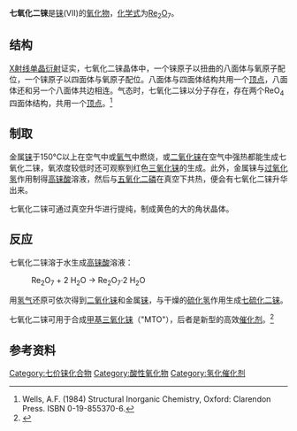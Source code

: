 {{Chembox
|   Name = 七氧化二铼
|   ImageFile = Kristallstruktur Rhenium(VII)-oxid.png
<!-- | ImageSize = 200px -->
|   ImageName = 七氧化二铼
|   IUPACName = Rhenium(VII) oxide
|   OtherNames = 氧化铼(VII)
|Section1={{Chembox Identifiers
| CASNo_Ref = {{cascite|correct|CAS}}
| CASNo = 1314-68-7
| PubChem = 123106
| InChI = 1S/7O.2Re
| SMILES = O=[Re](=O)(=O)O[Re](=O)(=O)=O
  }}
|Section2 = {{Chembox Properties
|   Formula = Re<sub>2</sub>O<sub>7</sub>
|   MolarMass = 484.410 
|   Appearance = 黄色结晶性粉末
|   Density = 6.103 g/cm<sup>3</sup> (固)
|   MeltingPt = 360 °C
|   BoilingPt = 升华
  }}
| Section7 = {{Chembox Hazards
|   EUClass = 未列明
  }}
| Section8 = {{Chembox Other
|   OtherCpds = [[七氧化二锰|七氧化二锰]]、[[七氧化二锝|七氧化二锝]]、[[高铼酸|高铼酸]]
  }}
}}
'''七氧化二铼'''是[[铼|铼]](VII)的[[氧化物|氧化物]]，[[化学式|化学式]]为[[铼|Re]]<sub>2</sub>[[氧|O]]<sub>7</sub>。

== 结构 ==
[[X射线单晶衍射|X射线单晶衍射]]证实，七氧化二铼晶体中，一个铼原子以扭曲的八面体与氧原子配位，一个铼原子以四面体与氧原子配位。八面体与四面体结构共用一个[[頂點_(分子構型)|顶点]]，八面体还和另一个八面体共边相连。气态时，七氧化二铼以分子存在，存在两个ReO<sub>4</sub>四面体结构，共用一个[[頂點_(分子構型)|顶点]]。<ref>Wells, A.F. (1984) Structural Inorganic Chemistry, Oxford: Clarendon Press. ISBN 0-19-855370-6.</ref>

== 制取 ==
金属[[铼|铼]]于150°C以上在空气中或[[氧气|氧气]]中燃烧，或[[二氧化铼|二氧化铼]]在空气中强热都能生成七氧化二铼，氧浓度较低时还可观察到红色[[三氧化铼|三氧化铼]]的生成。此外，金属铼与[[过氧化氢|过氧化氢]]作用制得[[高铼酸|高铼酸]]溶液，然后与[[五氧化二磷|五氧化二磷]]在真空下共热，便会有七氧化二铼升华出来。

七氧化二铼可通过真空升华进行提纯，制成黄色的大的角状晶体。

== 反应 ==
七氧化二铼溶于水生成[[高铼酸|高铼酸]]溶液：
:Re<sub>2</sub>O<sub>7</sub> + 2 H<sub>2</sub>O → Re<sub>2</sub>O<sub>7</sub>·2 H<sub>2</sub>O
用[[氢气|氢气]]还原可依次得到[[二氧化铼|二氧化铼]]和金属[[铼|铼]]，与干燥的[[硫化氢|硫化氢]]作用生成[[七硫化二铼|七硫化二铼]]。

七氧化二铼可用于合成[[甲基三氧化铼|甲基三氧化铼]]（"MTO"），后者是新型的高效[[催化剂|催化剂]]。<ref>{{cite journal | author = W. A. Herrmann and F. E. Kuhn | title = Organorhenium Oxides | year = 1997 | journal = [[Acc._Chem._Res.|Acc. Chem. Res.]] | volume = 30 | issue = 4 | pages = 169–180 | doi=10.1021/ar9601398}}</ref>

== 参考资料 ==
{{reflist}}

{{铼化合物}}
{{氧化物}}

[[Category:七价铼化合物|Category:七价铼化合物]]
[[Category:酸性氧化物|Category:酸性氧化物]]
[[Category:氢化催化剂|Category:氢化催化剂]]

{{无机化合物小作品}}